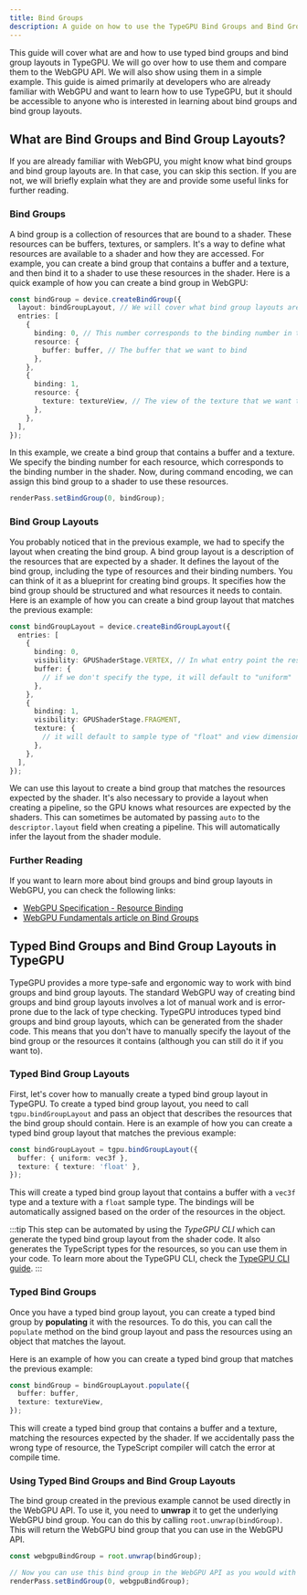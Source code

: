 ```yaml
---
title: Bind Groups
description: A guide on how to use the TypeGPU Bind Groups and Bind Group Layouts.
---
```


This guide will cover what are and how to use typed bind groups and bind group layouts in TypeGPU.
We will go over how to use them and compare them to the WebGPU API. We will also show using them in a simple example.
This guide is aimed primarily at developers who are already familiar with WebGPU and want to learn how to use TypeGPU, but it should be accessible to anyone who is interested in learning about bind groups and bind group layouts.

## What are Bind Groups and Bind Group Layouts?

If you are already familiar with WebGPU, you might know what bind groups and bind group layouts are. In that case, you can skip this section.
If you are not, we will briefly explain what they are and provide some useful links for further reading.

### Bind Groups

A bind group is a collection of resources that are bound to a shader. These resources can be buffers, textures, or samplers.
It's a way to define what resources are available to a shader and how they are accessed. For example, you can create a bind group that contains a buffer and a texture, and then bind it to a shader to use these resources in the shader.
Here is a quick example of how you can create a bind group in WebGPU:

```ts
const bindGroup = device.createBindGroup({
  layout: bindGroupLayout, // We will cover what bind group layouts are later in this guide
  entries: [
    {
      binding: 0, // This number corresponds to the binding number in the shader
      resource: {
        buffer: buffer, // The buffer that we want to bind
      },
    },
    {
      binding: 1,
      resource: {
        texture: textureView, // The view of the texture that we want to bind
      },
    },
  ],
});
```

In this example, we create a bind group that contains a buffer and a texture. We specify the binding number for each resource, which corresponds to the binding number in the shader.
Now, during command encoding, we can assign this bind group to a shader to use these resources.

```ts
renderPass.setBindGroup(0, bindGroup);
```

### Bind Group Layouts

You probably noticed that in the previous example, we had to specify the layout when creating the bind group.
A bind group layout is a description of the resources that are expected by a shader. It defines the layout of the bind group, including the type of resources and their binding numbers.
You can think of it as a blueprint for creating bind groups. It specifies how the bind group should be structured and what resources it needs to contain.
Here is an example of how you can create a bind group layout that matches the previous example:

```ts
const bindGroupLayout = device.createBindGroupLayout({
  entries: [
    {
      binding: 0,
      visibility: GPUShaderStage.VERTEX, // In what entry point the resource is used
      buffer: {
        // if we don't specify the type, it will default to "uniform"
      },
    },
    {
      binding: 1,
      visibility: GPUShaderStage.FRAGMENT,
      texture: {
        // it will default to sample type of "float" and view dimension of "2d"
      },
    },
  ],
});
```

We can use this layout to create a bind group that matches the resources expected by the shader. It's also necessary to provide a layout when creating a pipeline, so the GPU knows what resources are expected by the shaders.
This can sometimes be automated by passing `auto` to the `descriptor.layout` field when creating a pipeline. This will automatically infer the layout from the shader module.

### Further Reading

If you want to learn more about bind groups and bind group layouts in WebGPU, you can check the following links:

- [WebGPU Specification - Resource Binding](https://www.w3.org/TR/webgpu/#bindings)
- [WebGPU Fundamentals article on Bind Groups](https://webgpufundamentals.org/webgpu/lessons/webgpu-bind-group-layouts.html)

## Typed Bind Groups and Bind Group Layouts in TypeGPU

TypeGPU provides a more type-safe and ergonomic way to work with bind groups and bind group layouts. The standard WebGPU way of creating bind groups and bind group layouts involves a lot of manual work and is error-prone due to the lack of type checking.
TypeGPU introduces typed bind groups and bind group layouts, which can be generated from the shader code. This means that you don't have to manually specify the layout of the bind group or the resources it contains (although you can still do it if you want to).

### Typed Bind Group Layouts

First, let's cover how to manually create a typed bind group layout in TypeGPU.
To create a typed bind group layout, you need to call `tgpu.bindGroupLayout` and pass an object that describes the resources that the bind group should contain.
Here is an example of how you can create a typed bind group layout that matches the previous example:

```ts
const bindGroupLayout = tgpu.bindGroupLayout({
  buffer: { uniform: vec3f },
  texture: { texture: 'float' },
});
```

This will create a typed bind group layout that contains a buffer with a `vec3f` type and a texture with a `float` sample type.
The bindings will be automatically assigned based on the order of the resources in the object.

:::tip
This step can be automated by using the *TypeGPU CLI* which can generate the typed bind group layout from the shader code.
It also generates the TypeScript types for the resources, so you can use them in your code.
To learn more about the TypeGPU CLI, check the [TypeGPU CLI guide](/cli).
:::

### Typed Bind Groups

Once you have a typed bind group layout, you can create a typed bind group by **populating** it with the resources.
To do this, you can call the `populate` method on the bind group layout and pass the resources using an object that matches the layout.

Here is an example of how you can create a typed bind group that matches the previous example:

```ts
const bindGroup = bindGroupLayout.populate({
  buffer: buffer,
  texture: textureView,
});
```

This will create a typed bind group that contains a buffer and a texture, matching the resources expected by the shader.
If we accidentally pass the wrong type of resource, the TypeScript compiler will catch the error at compile time.

### Using Typed Bind Groups and Bind Group Layouts

The bind group created in the previous example cannot be used directly in the WebGPU API. To use it, you need to **unwrap** it to get the underlying WebGPU bind group.
You can do this by calling `root.unwrap(bindGroup)`. This will return the WebGPU bind group that you can use in the WebGPU API.

```ts
const webgpuBindGroup = root.unwrap(bindGroup);

// Now you can use this bind group in the WebGPU API as you would with a regular bind group.
renderPass.setBindGroup(0, webgpuBindGroup);
```
